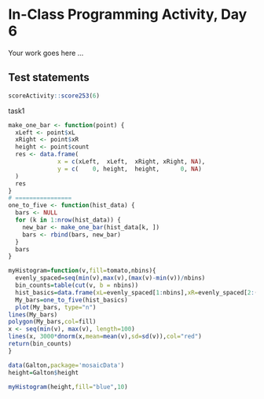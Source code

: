 # In-Class Programming Activity, Day 6

Your work goes here ...



## Test statements

```r
scoreActivity::score253(6)
```

task1
```r

make_one_bar <- function(point) {
  xLeft <- point$xL
  xRight <- point$xR
  height <- point$count
  res <- data.frame(
              x = c(xLeft,  xLeft,  xRight, xRight, NA),
              y = c(    0, height,  height,      0, NA)
  )
  res
}
# ================
one_to_five <- function(hist_data) {
  bars <- NULL
  for (k in 1:nrow(hist_data)) {
    new_bar <- make_one_bar(hist_data[k, ])
    bars <- rbind(bars, new_bar)
  }
  bars
}
```


```r
myHistogram=function(v,fill=tomato,nbins){
  evenly_spaced=seq(min(v),max(v),(max(v)-min(v))/nbins)
  bin_counts=table(cut(v, b = nbins))
  hist_basics=data.frame(xL=evenly_spaced[1:nbins],xR=evenly_spaced[2:(nbins+1)], count=as.numeric(bin_counts))
  My_bars=one_to_five(hist_basics)
  plot(My_bars, type="n")
lines(My_bars)
polygon(My_bars,col=fill) 
x <- seq(min(v), max(v), length=100)
lines(x, 3000*dnorm(x,mean=mean(v),sd=sd(v)),col="red")
return(bin_counts)
}
```

```r
data(Galton,package='mosaicData')
height=Galton$height
```

```r
myHistogram(height,fill="blue",10)
```

